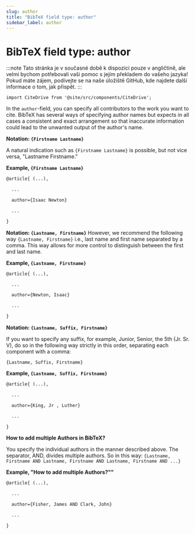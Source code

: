 ```yaml
---
slug: author
title: "BibTeX field type: author"
sidebar_label: author
---
```


# BibTeX field type: author

:::note
Tato stránka je v současné době k dispozici pouze v angličtině, ale velmi bychom potřebovali vaši pomoc s jejím překladem do vašeho jazyka! Pokud máte zájem, podívejte se na naše úložiště GitHub, kde najdete další informace o tom, jak přispět.
:::

```mdx-code-block
import CiteDrive from '@site/src/components/CiteDrive';
```
<CiteDrive /> 


In the ``author``-field, you can specify all contributors to the work you want to cite. BibTeX has several ways of specifying author names but expects in all cases a consistent and exact arrangement so that inaccurate information could lead to the unwanted output of the author's name.

**Notation: ``{Firstname Lastname}``**

A natural indication such as ``{Firstname Lastname}`` is possible, but not vice versa, "Lastname Firstname."

**Example, ``{Firstname Lastname}``**

```tex
@article{ (...),

  ...

  author={Isaac Newton}

  ...

}
```


**Notation: ``{Lastname, Firstname}``**
However, we recommend the following way ``{Lastname, Firstname}`` i.e., last name and first name separated by a comma. This way allows for more control to distinguish between the first and last name.

**Example, ``{Lastname, Firstname}``**

```tex
@article{ (...),

  ...

  author={Newton, Isaac}

  ...

}
```


**Notation: ``{Lastname, Suffix, Firstname}``**

If you want to specify any suffix, for example, Junior, Senior, the 5th (Jr. Sr. V), do so in the following way strictly in this order, separating each component with a comma:

``{Lastname, Suffix, Firstname}``

**Example, ``{Lastname, Suffix, Firstname}``**

```tex
@article{ (...),

  ...

  author={King, Jr , Luther}

  ...

}
```

**How to add multiple Authors in BibTeX?**

You specify the individual authors in the manner described above. The separator, AND, divides multiple authors. So in this way:
``{Lastname, Firstname AND Lastname, Firstname AND Lastname, Firstname AND ...}``


**Example, "How to add multiple Authors?""**

```tex
@article{ (...),

  ...

  author={Fisher, James AND Clark, John}

  ...

}
```
